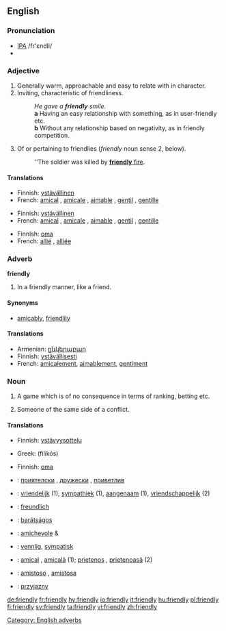 ==English==

===Pronunciation===
*[[IPA]] /fr'εndli/
*{{audio|en-us-friendly.ogg|Audio (US)}}

===Adjective===
{{en-adj}}

# Generally warm, approachable and easy to relate with in character.
# Inviting, characteristic of friendliness.
#:''He gave a '''friendly''' smile.''
#: '''a''' Having an easy relationship with something, as in user-friendly etc.
#: '''b''' Without any relationship based on negativity, as in friendly competition.
# {{military}} Of or pertaining to friendlies (''friendly'' noun sense 2, below).
#:''The soldier was killed by [[friendly fire|'''friendly''' fire]].

====Translations====
{{trans-top|warm, approachable}}
*Finnish: [[ystävällinen]]
*French: [[amical]] {{m}}, [[amicale]] {{f}}, [[aimable]] {{m}} {{f}}, [[gentil]] {{m}}, [[gentille]] {{f}}
{{trans-mid}}
{{trans-bottom}}

{{trans-top|characteristic of friendliness}}
*Finnish: [[ystävällinen]]
*French: [[amical]] {{m}}, [[amicale]] {{f}}, [[aimable]] {{m}} {{f}}, [[gentil]] {{m}}, [[gentille]] {{f}}
{{trans-mid}}
{{trans-bottom}}

{{trans-top|military sense}}
*Finnish: [[oma]]
*French: [[allié]] {{m}}, [[alliée]] {{f}}
{{trans-mid}}
{{trans-bottom}}

===Adverb===
'''friendly'''
# In a friendly manner, like a friend.

====Synonyms====
* [[amicably]], [[friendlily]]

====Translations====
{{trans-top|in a friendly manner}}
*Armenian: [[ընկերաբար]]
*Finnish: [[ystävällinen|ystävällisesti]]
*French: [[amicalement]], [[aimablement]], [[gentiment]]
{{trans-mid}}
{{trans-bottom}}

[[Category: English adverbs]]

===Noun===
{{en-noun|friendlies}}

# {{sport}} A game which is of no consequence in terms of ranking, betting etc.
# {{context|military|lang=en}} Someone of the same side of a conflict.

====Translations====
{{trans-top|(''sports'') game}}
*Finnish: [[ystävyysottelu]]
{{trans-mid}}
*Greek: {{t|el|φιλικός|m|}} (filikós)
{{trans-bottom}}

{{trans-top|someone of the same side}}
*Finnish: [[oma]]
{{trans-bottom}}

{{checktrans}}
{{trans-top|Translations to be checked}}
*{{ttbc|Bulgarian}}: [[приятелски]] {{m}}, [[дружески]] {{m}}, [[приветлив]] {{m}}
*{{ttbc|Dutch}}: [[vriendelijk]] (1), [[sympathiek]] (1), [[aangenaam]] (1), [[vriendschappelijk]] (2)
*{{ttbc|German}}: [[freundlich]]
*{{ttbc|Hungarian}}: [[barátságos]]
{{trans-mid}}
*{{ttbc|Italian}}: [[amichevole]] {{m}} & {{f}}
*{{ttbc|Norwegian}}: [[vennlig]], [[sympatisk]]
*{{ttbc|Romanian}}: [[amical]] {{m}}, [[amicală]] {{f}} (1); [[prietenos]] {{m}}, [[prietenoasă]] {{f}} (2)
*{{ttbc|Spanish}}: [[amistoso]] {{m}}, [[amistosa]] {{f}}
*{{ttbc|Polish}}: [[przyjazny]] {{m}}
{{trans-bottom}}

[[de:friendly]]
[[fr:friendly]]
[[hy:friendly]]
[[io:friendly]]
[[it:friendly]]
[[hu:friendly]]
[[pl:friendly]]
[[fi:friendly]]
[[sv:friendly]]
[[ta:friendly]]
[[vi:friendly]]
[[zh:friendly]]